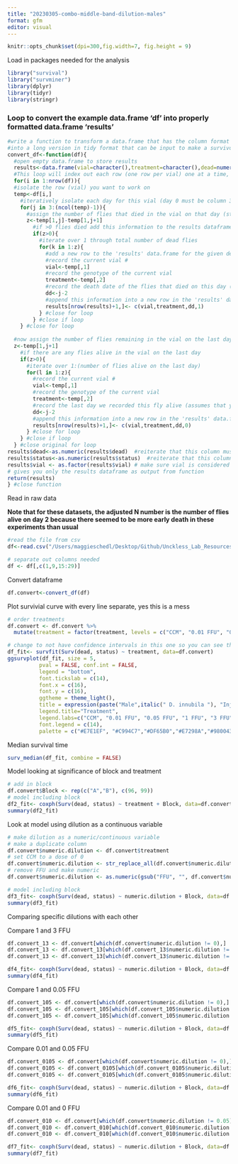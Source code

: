 ```yaml
---
title: "20230305-combo-middle-band-dilution-males"
format: gfm
editor: visual
---
```


```r
knitr::opts_chunk$set(dpi=300,fig.width=7, fig.height = 9)
```

Load in packages needed for the analysis

```r
library("survival")
library("survminer")
library(dplyr)
library(tidyr)
library(stringr)
```

### Loop to convert the example data.frame 'df' into properly formatted data.frame 'results'

```r
#write a function to transform a data.frame that has the column format 'vial | treatment | D0 | D1 | D2...', with one row for each vial
#into a long version in tidy format that can be input to make a survivorship curve
convert_df<-function(df){
  #open empty data.frame to store results
  results<-data.frame(vial=character(),treatment=character(),dead=numeric(),status=numeric())
  #This loop will index out each row (one row per vial) one at a time, transform it into long format (one row per fly), and add the information to the empty data.frame called results
  for(i in 1:nrow(df)){
  #isolate the row (vial) you want to work on
  temp<-df[i,]
    #iteratively isolate each day for this vial (day 0 must be column 3, day 1 column 4, etc.). Loop stops the column before the last day
    for(j in 3:(ncol(temp)-1)){
      #assign the number of flies that died in the vial on that day (starting with day 1) to the variable 'z'
      z<-temp[1,j]-temp[1,j+1]
        #if >0 flies died add this information to the results dataframe
        if(z>0){
          #iterate over 1 through total number of dead flies
          for(k in 1:z){
            #add a new row to the 'results' data.frame for the given dead fly, specifying vial #, treatment, day died, and
            #record the current vial #
            vial<-temp[,1]
            #record the genotype of the current vial
            treatment<-temp[,2]
            #record the death date of the flies that died on this day (assumes that your input DF starts with day 0 in column 3)
            dd<-j-2
            #append this information into a new row in the 'results' data.frame, and add a '1' in the 4th column to indicate mortality
            results[nrow(results)+1,]<- c(vial,treatment,dd,1)
          } #close for loop
        } #close if loop
    } #close for loop
  
  #now assign the number of flies remaining in the vial on the last day (value in the last column of the row) to the variable 'z'
  z<-temp[1,j+1]
    #if there are any flies alive in the vial on the last day
    if(z>0){
      #iterate over 1:(number of flies alive on the last day)
      for(l in 1:z){
        #record the current vial #
        vial<-temp[,1]
        #record the genotype of the current vial
        treatment<-temp[,2]
        #record the last day we recorded this fly alive (assumes that your input DF starts with day 0 in column 3)
        dd<-j-2
        #append this information into a new row in the 'results' data.frame, and add a '0' in the 4th column to indicate that the fly made it to the end of the experiment
        results[nrow(results)+1,]<- c(vial,treatment,dd,0)
      } #close for loop
    } #close if loop
  } #close original for loop
results$dead<-as.numeric(results$dead)  #reiterate that this column must be class numeric
results$status<-as.numeric(results$status)  #reiterate that this column must be class numeric
results$vial <- as.factor(results$vial) # make sure vial is considered a factor
# gives you only the results dataframe as output from function 
return(results) 
} #close function
```

Read in raw data

**Note that for these datasets, the adjusted N number is the number of flies alive on day 2 because there seemed to be more early death in these experiments than usual**

```r
#read the file from csv
df<-read.csv("/Users/maggieschedl/Desktop/Github/Unckless_Lab_Resources/Infection_survival_analyses/20240305-middle-band-dilution-male-combo/middle-band-dilution-male-combo.csv")

# separate out columns needed
df <- df[,c(1,9,15:29)]

```

Convert dataframe

```r
df.convert<-convert_df(df)
```

Plot survivial curve with every line separate, yes this is a mess

```r
# order treatments 
df.convert <- df.convert %>% 
  mutate(treatment = factor(treatment, levels = c("CCM", "0.01 FFU", "0.05 FFU", "1 FFU", "3 FFU")))

# change to not have confidence intervals in this one so you can see them 
df_fit<- survfit(Surv(dead, status) ~ treatment, data=df.convert)
ggsurvplot(df_fit, size = 5,
          pval = FALSE, conf.int = FALSE,
          legend = "bottom",
          font.tickslab = c(14),
          font.x = c(16),
          font.y = c(16),
          ggtheme = theme_light(),
          title = expression(paste("Male",italic(" D. innubila "), "Injected with Dilutions Middle Band DiNV")),
          legend.title="Treatment",
          legend.labs=c("CCM", "0.01 FFU", "0.05 FFU", "1 FFU", "3 FFU"),
          font.legend = c(14),
          palette = c("#E7E1EF", "#C994C7","#DF65B0","#E7298A","#980043")) + ylab("Survival Proporation") + xlab("Days post injection")

```

Median survival time

```r
surv_median(df_fit, combine = FALSE)
```

Model looking at significance of block and treatment

```r
# add in block 
df.convert$Block <- rep(c("A","B"), c(96, 99))
# model including block 
df2_fit<- coxph(Surv(dead, status) ~ treatment + Block, data=df.convert)
summary(df2_fit)

```

Look at model using dilution as a continuous variable

```r
# make dilution as a numeric/continuous variable
# make a duplicate column 
df.convert$numeric.dilution <- df.convert$treatment
# set CCM to a dose of 0
df.convert$numeric.dilution <- str_replace_all(df.convert$numeric.dilution, 'CCM', '0')
# remove FFU and make numeric
df.convert$numeric.dilution <- as.numeric(gsub("FFU", "", df.convert$numeric.dilution))

# model including block 
df3_fit<- coxph(Surv(dead, status) ~ numeric.dilution + Block, data=df.convert)
summary(df3_fit)

```

Comparing specific dilutions with each other

Compare 1 and 3 FFU

```r
df.convert_13 <- df.convert[which(df.convert$numeric.dilution != 0),]
df.convert_13 <- df.convert_13[which(df.convert_13$numeric.dilution != 0.01),]
df.convert_13 <- df.convert_13[which(df.convert_13$numeric.dilution != 0.05),]

df4_fit<- coxph(Surv(dead, status) ~ numeric.dilution + Block, data=df.convert_13)
summary(df4_fit)
```

Compare 1 and 0.05 FFU

```r
df.convert_105 <- df.convert[which(df.convert$numeric.dilution != 0),]
df.convert_105 <- df.convert_105[which(df.convert_105$numeric.dilution != 3),]
df.convert_105 <- df.convert_105[which(df.convert_105$numeric.dilution != 0.01),]

df5_fit<- coxph(Surv(dead, status) ~ numeric.dilution + Block, data=df.convert_105)
summary(df5_fit)
```

Compare 0.01 and 0.05 FFU

```r
df.convert_0105 <- df.convert[which(df.convert$numeric.dilution != 0),]
df.convert_0105 <- df.convert_0105[which(df.convert_0105$numeric.dilution != 3),]
df.convert_0105 <- df.convert_0105[which(df.convert_0105$numeric.dilution != 1),]

df6_fit<- coxph(Surv(dead, status) ~ numeric.dilution + Block, data=df.convert_0105)
summary(df6_fit)
```

Compare 0.01 and 0 FFU

```r
df.convert_010 <- df.convert[which(df.convert$numeric.dilution != 0.05),]
df.convert_010 <- df.convert_010[which(df.convert_010$numeric.dilution != 3),]
df.convert_010 <- df.convert_010[which(df.convert_010$numeric.dilution != 1),]

df7_fit<- coxph(Surv(dead, status) ~ numeric.dilution + Block, data=df.convert_010)
summary(df7_fit)
```
